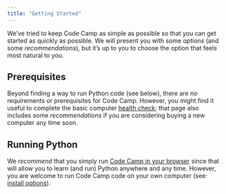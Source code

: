```yaml
---
title: "Getting Started"
---
```


We've tried to keep Code Camp as simple as possible so that you can get started as quickly as possible. We will present you with some _options_ (and some _recommendations_), but it's up to you to choose the option that feels most natural to you.

## Prerequisites

Beyond finding a way to run Python code (see below), there are _no_ requirements or prerequisites for Code Camp. However, you might find it useful to complete the basic computer [health check](./health.qmd); that page also includes some *recommendations* if you are considering buying a new computer any time soon.

## Running Python

We *recommend* that you simply run [Code Camp in your browser](./no_install.qmd) since that will allow you to learn (and run) Python anywhere and any time. However, you are welcome to run Code Camp code on your own computer (see: [install options](./install.qmd)).
